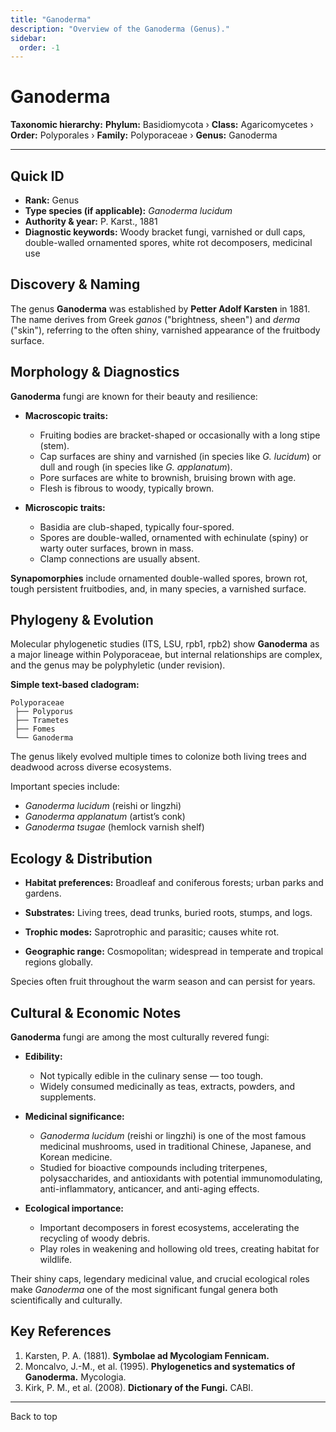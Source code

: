 ```yaml
---
title: "Ganoderma"
description: "Overview of the Ganoderma (Genus)."
sidebar:
  order: -1
---
```



# Ganoderma <Badge variant="note" text="Genus" />

**Taxonomic hierarchy:** **Phylum:** Basidiomycota › **Class:** Agaricomycetes › **Order:** Polyporales › **Family:** Polyporaceae › **Genus:** Ganoderma

---

## Quick ID
* **Rank:** Genus  
* **Type species (if applicable):** _Ganoderma lucidum_  
* **Authority & year:** P. Karst., 1881  
* **Diagnostic keywords:** Woody bracket fungi, varnished or dull caps, double-walled ornamented spores, white rot decomposers, medicinal use  

## Discovery & Naming
The genus **Ganoderma** was established by **Petter Adolf Karsten** in 1881. The name derives from Greek _ganos_ ("brightness, sheen") and _derma_ ("skin"), referring to the often shiny, varnished appearance of the fruitbody surface.

## Morphology & Diagnostics
**Ganoderma** fungi are known for their beauty and resilience:

- **Macroscopic traits:**
  - Fruiting bodies are bracket-shaped or occasionally with a long stipe (stem).
  - Cap surfaces are shiny and varnished (in species like _G. lucidum_) or dull and rough (in species like _G. applanatum_).
  - Pore surfaces are white to brownish, bruising brown with age.
  - Flesh is fibrous to woody, typically brown.

- **Microscopic traits:**
  - Basidia are club-shaped, typically four-spored.
  - Spores are double-walled, ornamented with echinulate (spiny) or warty outer surfaces, brown in mass.
  - Clamp connections are usually absent.

**Synapomorphies** include ornamented double-walled spores, brown rot, tough persistent fruitbodies, and, in many species, a varnished surface.

## Phylogeny & Evolution
Molecular phylogenetic studies (ITS, LSU, rpb1, rpb2) show **Ganoderma** as a major lineage within Polyporaceae, but internal relationships are complex, and the genus may be polyphyletic (under revision).

**Simple text-based cladogram:**
```
Polyporaceae
 ├── Polyporus
 ├── Trametes
 ├── Fomes
 └── Ganoderma
```
The genus likely evolved multiple times to colonize both living trees and deadwood across diverse ecosystems.

Important species include:

- _Ganoderma lucidum_ (reishi or lingzhi)
- _Ganoderma applanatum_ (artist’s conk)
- _Ganoderma tsugae_ (hemlock varnish shelf)

## Ecology & Distribution
- **Habitat preferences:** Broadleaf and coniferous forests; urban parks and gardens.
- **Substrates:** Living trees, dead trunks, buried roots, stumps, and logs.
- **Trophic modes:** Saprotrophic and parasitic; causes white rot.

- **Geographic range:** Cosmopolitan; widespread in temperate and tropical regions globally.

Species often fruit throughout the warm season and can persist for years.

## Cultural & Economic Notes
**Ganoderma** fungi are among the most culturally revered fungi:

- **Edibility:**
  - Not typically edible in the culinary sense — too tough.
  - Widely consumed medicinally as teas, extracts, powders, and supplements.

- **Medicinal significance:**
  - _Ganoderma lucidum_ (reishi or lingzhi) is one of the most famous medicinal mushrooms, used in traditional Chinese, Japanese, and Korean medicine.
  - Studied for bioactive compounds including triterpenes, polysaccharides, and antioxidants with potential immunomodulating, anti-inflammatory, anticancer, and anti-aging effects.

- **Ecological importance:**
  - Important decomposers in forest ecosystems, accelerating the recycling of woody debris.
  - Play roles in weakening and hollowing old trees, creating habitat for wildlife.

Their shiny caps, legendary medicinal value, and crucial ecological roles make _Ganoderma_ one of the most significant fungal genera both scientifically and culturally.

## Key References
1. Karsten, P. A. (1881). **Symbolae ad Mycologiam Fennicam.**  
2. Moncalvo, J.-M., et al. (1995). **Phylogenetics and systematics of Ganoderma.** Mycologia.  
3. Kirk, P. M., et al. (2008). **Dictionary of the Fungi.** CABI.

---

<LinkButton href="#top" variant="minimal" icon="arrow-up">
  Back to top
</LinkButton>
